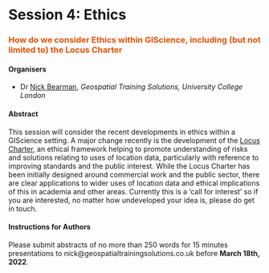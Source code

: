 # Session 4: Ethics {-}
### <span style="color:#E45201;">How do we consider Ethics within GIScience, including (but not limited to) the Locus Charter</span> {-}

#### Organisers {-}
- Dr [Nick Bearman](https://www.geospatialtrainingsolutions.co.uk/about-us/), *Geospatial Training Solutions, University College London* 

#### Abstract {-}
This session will consider the recent developments in ethics within a GIScience setting. A major change recently is the development of the [Locus Charter](https://t.co/rjvkagqJip), an ethical framework helping to promote understanding of risks and solutions relating to uses of location data, particularly with reference to improving standards and the public interest. While the Locus Charter has been initially designed around commercial work and the public sector, there are clear applications to wider uses of location data and ethical implications of this in academia and other areas. Currently this is a 'call for interest' so if you are interested, no matter how undeveloped your idea is, please do get in touch.

#### Instructions for Authors {-}
Please submit abstracts of no more than 250 words for 15 minutes presentations to nick@geospatialtrainingsolutions.co.uk before **March 18th, 2022**.

